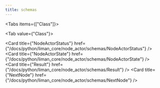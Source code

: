 ```yaml
---
title: schemas
---
```


<Tabs items={["Class"]}>

<Tab value={"Class"}>

<Cards >

<Card
  title={"NodeActorStatus"}
  href={"/docs/python/liman_core/node_actor/schemas/NodeActorStatus"}
/>
<Card
  title={"NodeActorState"}
  href={"/docs/python/liman_core/node_actor/schemas/NodeActorState"}
/>
<Card
  title={"Result"}
  href={"/docs/python/liman_core/node_actor/schemas/Result"}
/>
<Card
  title={"NextNode"}
  href={"/docs/python/liman_core/node_actor/schemas/NextNode"}
/>

</Cards>

</Tab>

</Tabs>
